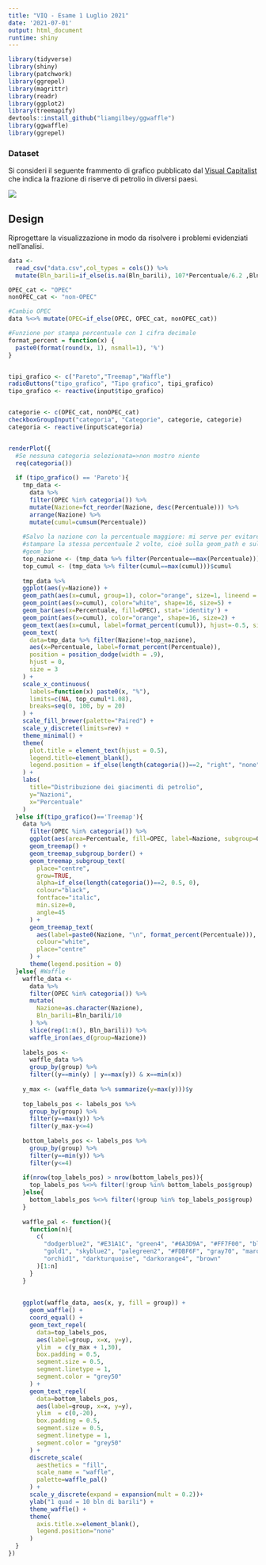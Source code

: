```yaml
---
title: "VIQ - Esame 1 Luglio 2021"
date: '2021-07-01'
output: html_document
runtime: shiny
---
```


```r
library(tidyverse)
library(shiny)
library(patchwork)
library(ggrepel)
library(magrittr)
library(readr)
library(ggplot2)
library(treemapify)
devtools::install_github("liamgilbey/ggwaffle")
library(ggwaffle)
library(ggrepel)

```

### Dataset

Si consideri il seguente frammento di grafico pubblicato dal [Visual Capitalist](https://www.visualcapitalist.com/ranking-the-countries-with-the-largest-proven-global-oil-reserves-in-the-world/) che indica la frazione di riserve di petrolio in diversi paesi.

![](Share_of_Global_Oil_Reserves_Black02.jpg)

## Design

Riprogettare la visualizzazione in modo da risolvere i problemi evidenziati nell'analisi.


```r
data <-
  read_csv("data.csv",col_types = cols()) %>%
  mutate(Bln_barili=if_else(is.na(Bln_barili), 107*Percentuale/6.2 ,Bln_barili))

OPEC_cat <- "OPEC"
nonOPEC_cat <- "non-OPEC"

#Cambio OPEC
data %<>% mutate(OPEC=if_else(OPEC, OPEC_cat, nonOPEC_cat))

#Funzione per stampa percentuale con 1 cifra decimale
format_percent = function(x) {
  paste0(format(round(x, 1), nsmall=1), '%')
}


tipi_grafico <- c("Pareto","Treemap","Waffle")
radioButtons("tipo_grafico", "Tipo grafico", tipi_grafico)
tipo_grafico <- reactive(input$tipo_grafico)


categorie <- c(OPEC_cat, nonOPEC_cat)
checkboxGroupInput("categoria", "Categorie", categorie, categorie)
categoria <- reactive(input$categoria)


renderPlot({
  #Se nessuna categoria selezionata=>non mostro niente
  req(categoria())
  
  if (tipo_grafico() == 'Pareto'){
    tmp_data <- 
      data %>%
      filter(OPEC %in% categoria()) %>%
      mutate(Nazione=fct_reorder(Nazione, desc(Percentuale))) %>%
      arrange(Nazione) %>%
      mutate(cumul=cumsum(Percentuale))
    
    #Salvo la nazione con la percentuale maggiore: mi serve per evitare di
    #stampare la stessa percentuale 2 volte, cioè sulla geom_path e sulla
    #geom_bar
    top_nazione <- (tmp_data %>% filter(Percentuale==max(Percentuale)))$Nazione
    top_cumul <- (tmp_data %>% filter(cumul==max(cumul)))$cumul
    
    tmp_data %>%
    ggplot(aes(y=Nazione)) +
    geom_path(aes(x=cumul, group=1), color="orange", size=1, lineend = "round") +
    geom_point(aes(x=cumul), color="white", shape=16, size=5) +
    geom_bar(aes(x=Percentuale, fill=OPEC), stat='identity') +
    geom_point(aes(x=cumul), color="orange", shape=16, size=2) +
    geom_text(aes(x=cumul, label=format_percent(cumul)), hjust=-0.5, size = 3) +
    geom_text(
      data=tmp_data %>% filter(Nazione!=top_nazione),
      aes(x=Percentuale, label=format_percent(Percentuale)),
      position = position_dodge(width = .9),
      hjust = 0,
      size = 3
    ) + 
    scale_x_continuous(
      labels=function(x) paste0(x, "%"),
      limits=c(NA, top_cumul*1.08),
      breaks=seq(0, 100, by = 20)
    ) +
    scale_fill_brewer(palette="Paired") +
    scale_y_discrete(limits=rev) +
    theme_minimal() +
    theme(
      plot.title = element_text(hjust = 0.5),
      legend.title=element_blank(),
      legend.position = if_else(length(categoria())==2, "right", "none")
    ) +
    labs(
      title="Distribuzione dei giacimenti di petrolio",
      y="Nazioni",
      x="Percentuale"
    )
  }else if(tipo_grafico()=='Treemap'){
    data %>%
      filter(OPEC %in% categoria()) %>%
      ggplot(aes(area=Percentuale, fill=OPEC, label=Nazione, subgroup=OPEC)) +
      geom_treemap() +
      geom_treemap_subgroup_border() +
      geom_treemap_subgroup_text(
        place="centre",
        grow=TRUE,
        alpha=if_else(length(categoria())==2, 0.5, 0),
        colour="black",
        fontface="italic",
        min.size=0,
        angle=45
      ) +
      geom_treemap_text(
        aes(label=paste0(Nazione, "\n", format_percent(Percentuale))),
        colour="white",
        place="centre"
      ) +
      theme(legend.position = 0)
  }else{ #Waffle
    waffle_data <-
      data %>%
      filter(OPEC %in% categoria()) %>%
      mutate(
        Nazione=as.character(Nazione),
        Bln_barili=Bln_barili/10
      ) %>%
      slice(rep(1:n(), Bln_barili)) %>%
      waffle_iron(aes_d(group=Nazione))
    
    labels_pos <- 
      waffle_data %>%
      group_by(group) %>%
      filter((y==min(y) | y==max(y)) & x==min(x))
    
    y_max <- (waffle_data %>% summarize(y=max(y)))$y
    
    top_labels_pos <- labels_pos %>%
      group_by(group) %>%
      filter(y==max(y)) %>%
      filter(y_max-y<=4)
    
    bottom_labels_pos <- labels_pos %>%
      group_by(group) %>%
      filter(y==min(y)) %>%
      filter(y<=4)
    
    if(nrow(top_labels_pos) > nrow(bottom_labels_pos)){
      top_labels_pos %<>% filter(!group %in% bottom_labels_pos$group)
    }else{
      bottom_labels_pos %<>% filter(!group %in% top_labels_pos$group)
    }
    
    waffle_pal <- function(){
      function(n){
        c(
          "dodgerblue2", "#E31A1C", "green4", "#6A3D9A", "#FF7F00", "black",
          "gold1", "skyblue2", "palegreen2", "#FDBF6F", "gray70", "maroon",
          "orchid1", "darkturquoise", "darkorange4", "brown"
        )[1:n]
      }
    }
    
    
    ggplot(waffle_data, aes(x, y, fill = group)) + 
      geom_waffle() + 
      coord_equal() + 
      geom_text_repel(
        data=top_labels_pos,
        aes(label=group, x=x, y=y),
        ylim  = c(y_max + 1,30),
        box.padding = 0.5,
        segment.size = 0.5,
        segment.linetype = 1,
        segment.color = "grey50"
      ) +
      geom_text_repel(
        data=bottom_labels_pos,
        aes(label=group, x=x, y=y),
        ylim  = c(0,-20),
        box.padding = 0.5,
        segment.size = 0.5,
        segment.linetype = 1,
        segment.color = "grey50"
      ) +
      discrete_scale(
        aesthetics = "fill",
        scale_name = "waffle",
        palette=waffle_pal()
      ) +
      scale_y_discrete(expand = expansion(mult = 0.2))+
      ylab("1 quad = 10 bln di barili") +
      theme_waffle() +
      theme(
        axis.title.x=element_blank(),
        legend.position="none"
      )
  }
})

```
